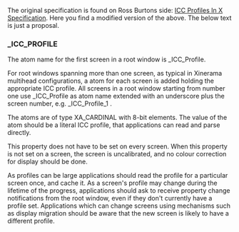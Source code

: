 The original specification is found on Ross Burtons side: [http://www.burtonini.com/computing/x-icc-profiles-spec-0.1.html ICC Profiles In X Specification]. Here you find a modified version of the above. The below text is just a proposal.


=== _ICC_PROFILE ===

The atom name for the first screen in a root window is _ICC_Profile.

For root windows spanning more than one screen, as typical in Xinerama 
multihead configurations, a atom for each screen is added holding the 
appropriate ICC profile. All screens in a root window starting from 
number one use _ICC_Profile as atom name extended with an underscore plus 
the screen number, e.g. _ICC_Profile_1 .

The atoms are of type <span class="type">XA_CARDINAL</span> with 8-bit
elements. The value of the atom should be a literal ICC profile, that
applications can read and parse directly.

This property does not have to be set on every screen.  When this
property is not set on a screen, the screen is uncalibrated, and no
colour correction for display should be done.

As profiles can be large applications should read the profile for a
particular screen once, and cache it.  As a screen's profile may change
during the lifetime of the progress, applications should ask to receive
property change notifications from the root window, even if they don't
currently have a profile set.  Applications which can change screens
using mechanisms such as display migration should be aware that the new
screen is likely to have a different profile.